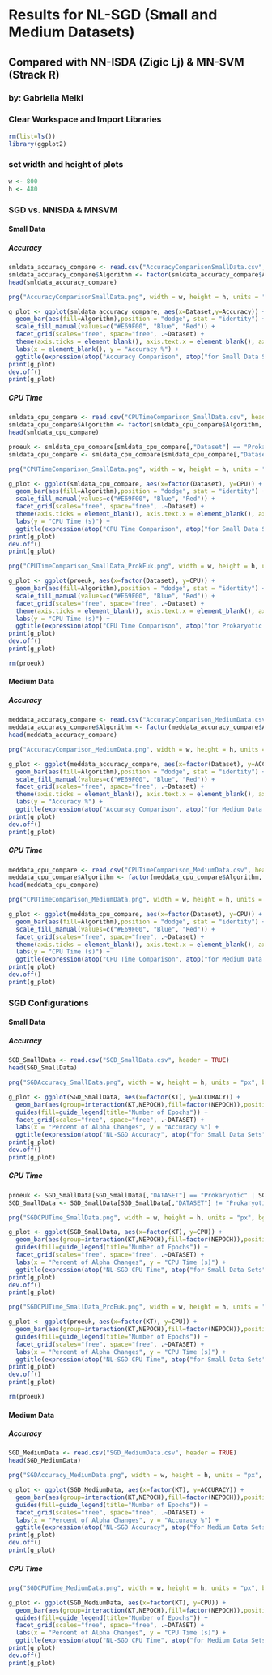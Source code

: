 # Results for NL-SGD (Small and Medium Datasets)
## Compared with NN-ISDA (Zigic Lj) & MN-SVM (Strack R)
### by: Gabriella Melki

### Clear Workspace and Import Libraries
```r
rm(list=ls())
library(ggplot2)
```
### set width and height of plots
```r
w <- 800
h <- 480
```

### SGD vs. NNISDA & MNSVM
#### Small Data
##### Accuracy
```r
smldata_accuracy_compare <- read.csv("AccuracyComparisonSmallData.csv", header = TRUE)
smldata_accuracy_compare$Algorithm <- factor(smldata_accuracy_compare$Algorithm, levels = c("NL-SGD", "NN-ISDA", "MN-SVM"))
head(smldata_accuracy_compare)

png("AccuracyComparisonSmallData.png", width = w, height = h, units = "px", bg="transparent")

g_plot <- ggplot(smldata_accuracy_compare, aes(x=Dataset,y=Accuracy)) +
  geom_bar(aes(fill=Algorithm),position = "dodge", stat = "identity") +
  scale_fill_manual(values=c("#E69F00", "Blue", "Red")) +
  facet_grid(scales="free", space="free", .~Dataset) +
  theme(axis.ticks = element_blank(), axis.text.x = element_blank(), axis.title.x = element_blank()) +
  labs(x = element_blank(), y = "Accuracy %") + 
  ggtitle(expression(atop("Accuracy Comparison", atop("for Small Data Sets", ""))))
print(g_plot)
dev.off()
print(g_plot)
```
##### CPU Time
```r
smldata_cpu_compare <- read.csv("CPUTimeComparison_SmallData.csv", header = TRUE)
smldata_cpu_compare$Algorithm <- factor(smldata_cpu_compare$Algorithm, levels = c("NL-SGD", "NN-ISDA", "MN-SVM"))
head(smldata_cpu_compare)

proeuk <- smldata_cpu_compare[smldata_cpu_compare[,"Dataset"] == "Prokaryotic" | smldata_cpu_compare[,"Dataset"] == "Eukaryotic",]
smldata_cpu_compare <- smldata_cpu_compare[smldata_cpu_compare[,"Dataset"] != "Prokaryotic" & smldata_cpu_compare[,"Dataset"] != "Eukaryotic",]

png("CPUTimeComparison_SmallData.png", width = w, height = h, units = "px", bg="transparent")

g_plot <- ggplot(smldata_cpu_compare, aes(x=factor(Dataset), y=CPU)) +
  geom_bar(aes(fill=Algorithm),position = "dodge", stat = "identity") +
  scale_fill_manual(values=c("#E69F00", "Blue", "Red")) +
  facet_grid(scales="free", space="free", .~Dataset) +
  theme(axis.ticks = element_blank(), axis.text.x = element_blank(), axis.title.x = element_blank()) +
  labs(y = "CPU Time (s)") + 
  ggtitle(expression(atop("CPU Time Comparison", atop("for Small Data Sets", ""))))
print(g_plot)
dev.off()
print(g_plot)

png("CPUTimeComparison_SmallData_ProkEuk.png", width = w, height = h, units = "px", bg="transparent")

g_plot <- ggplot(proeuk, aes(x=factor(Dataset), y=CPU)) +
  geom_bar(aes(fill=Algorithm),position = "dodge", stat = "identity") +
  scale_fill_manual(values=c("#E69F00", "Blue", "Red")) +
  facet_grid(scales="free", space="free", .~Dataset) +
  theme(axis.ticks = element_blank(), axis.text.x = element_blank(), axis.title.x = element_blank()) +
  labs(y = "CPU Time (s)") + 
  ggtitle(expression(atop("CPU Time Comparison", atop("for Prokaryotic & Eukaryotic Data Sets", ""))))
print(g_plot)
dev.off()
print(g_plot)

rm(proeuk)
```
#### Medium Data
##### Accuracy
```r
meddata_accuracy_compare <- read.csv("AccuracyComparison_MediumData.csv", header = TRUE)
meddata_accuracy_compare$Algorithm <- factor(meddata_accuracy_compare$Algorithm, levels = c("NL-SGD", "NN-ISDA", "MN-SVM"))
head(meddata_accuracy_compare)

png("AccuracyComparison_MediumData.png", width = w, height = h, units = "px", bg="transparent")

g_plot <- ggplot(meddata_accuracy_compare, aes(x=factor(Dataset), y=ACC)) +
  geom_bar(aes(fill=Algorithm),position = "dodge", stat = "identity") +
  scale_fill_manual(values=c("#E69F00", "Blue", "Red")) +
  facet_grid(scales="free", space="free", .~Dataset) +
  theme(axis.ticks = element_blank(), axis.text.x = element_blank(), axis.title.x = element_blank()) +
  labs(y = "Accuracy %") + 
  ggtitle(expression(atop("Accuracy Comparison", atop("for Medium Data Sets", ""))))
print(g_plot)
dev.off()
print(g_plot)
```
##### CPU Time
```r
meddata_cpu_compare <- read.csv("CPUTimeComparison_MediumData.csv", header = TRUE)
meddata_cpu_compare$Algorithm <- factor(meddata_cpu_compare$Algorithm, levels = c("NL-SGD", "NN-ISDA", "MN-SVM"))
head(meddata_cpu_compare)

png("CPUTimeComparison_MediumData.png", width = w, height = h, units = "px", bg="transparent")

g_plot <- ggplot(meddata_cpu_compare, aes(x=factor(Dataset), y=CPU)) +
  geom_bar(aes(fill=Algorithm),position = "dodge", stat = "identity") +
  scale_fill_manual(values=c("#E69F00", "Blue", "Red")) +
  facet_grid(scales="free", space="free", .~Dataset) +
  theme(axis.ticks = element_blank(), axis.text.x = element_blank(), axis.title.x = element_blank()) +
  labs(y = "CPU Time (s)") + 
  ggtitle(expression(atop("CPU Time Comparison", atop("for Medium Data Sets", ""))))
print(g_plot)
dev.off()
print(g_plot)
```
### SGD Configurations
#### Small Data
##### Accuracy
```r
SGD_SmallData <- read.csv("SGD_SmallData.csv", header = TRUE)
head(SGD_SmallData)

png("SGDAccuracy_SmallData.png", width = w, height = h, units = "px", bg="transparent")

g_plot <- ggplot(SGD_SmallData, aes(x=factor(KT), y=ACCURACY)) +
  geom_bar(aes(group=interaction(KT,NEPOCH),fill=factor(NEPOCH)),position = "dodge", stat = "identity") +
  guides(fill=guide_legend(title="Number of Epochs")) +
  facet_grid(scales="free", space="free", .~DATASET) +
  labs(x = "Percent of Alpha Changes", y = "Accuracy %") + 
  ggtitle(expression(atop("NL-SGD Accuracy", atop("for Small Data Sets", ""))))
print(g_plot)
dev.off()
print(g_plot)
```
##### CPU Time
```r
proeuk <- SGD_SmallData[SGD_SmallData[,"DATASET"] == "Prokaryotic" | SGD_SmallData[,"DATASET"] == "Eukaryotic",]
SGD_SmallData <- SGD_SmallData[SGD_SmallData[,"DATASET"] != "Prokaryotic" & SGD_SmallData[,"DATASET"] != "Eukaryotic",]

png("SGDCPUTime_SmallData.png", width = w, height = h, units = "px", bg="transparent")

g_plot <- ggplot(SGD_SmallData, aes(x=factor(KT), y=CPU)) +
  geom_bar(aes(group=interaction(KT,NEPOCH),fill=factor(NEPOCH)),position = "dodge", stat = "identity") +
  guides(fill=guide_legend(title="Number of Epochs")) +
  facet_grid(scales="free", space="free", .~DATASET) +
  labs(x = "Percent of Alpha Changes", y = "CPU Time (s)") + 
  ggtitle(expression(atop("NL-SGD CPU Time", atop("for Small Data Sets", ""))))
print(g_plot)
dev.off()
print(g_plot)

png("SGDCPUTime_SmallData_ProEuk.png", width = w, height = h, units = "px", bg="transparent")

g_plot <- ggplot(proeuk, aes(x=factor(KT), y=CPU)) +
  geom_bar(aes(group=interaction(KT,NEPOCH),fill=factor(NEPOCH)),position = "dodge", stat = "identity") +
  guides(fill=guide_legend(title="Number of Epochs")) +
  facet_grid(scales="free", space="free", .~DATASET) +
  labs(x = "Percent of Alpha Changes", y = "CPU Time (s)") + 
  ggtitle(expression(atop("NL-SGD CPU Time", atop("for Small Data Sets", ""))))
print(g_plot)
dev.off()
print(g_plot)

rm(proeuk)
```
#### Medium Data
##### Accuracy
```r
SGD_MediumData <- read.csv("SGD_MediumData.csv", header = TRUE)
head(SGD_MediumData)

png("SGDAccuracy_MediumData.png", width = w, height = h, units = "px", bg="transparent")

g_plot <- ggplot(SGD_MediumData, aes(x=factor(KT), y=ACCURACY)) +
  geom_bar(aes(group=interaction(KT,NEPOCH),fill=factor(NEPOCH)),position = "dodge", stat = "identity") +
  guides(fill=guide_legend(title="Number of Epochs")) +
  facet_grid(scales="free", space="free", .~DATASET) +
  labs(x = "Percent of Alpha Changes", y = "Accuracy %") + 
  ggtitle(expression(atop("NL-SGD Accuracy", atop("for Medium Data Sets", ""))))
print(g_plot)
dev.off()
print(g_plot)
```
##### CPU Time
```r
png("SGDCPUTime_MediumData.png", width = w, height = h, units = "px", bg="transparent")

g_plot <- ggplot(SGD_MediumData, aes(x=factor(KT), y=CPU)) +
  geom_bar(aes(group=interaction(KT,NEPOCH),fill=factor(NEPOCH)),position = "dodge", stat = "identity") +
  guides(fill=guide_legend(title="Number of Epochs")) +
  facet_grid(scales="free", space="free", .~DATASET) +
  labs(x = "Percent of Alpha Changes", y = "CPU Time (s)") + 
  ggtitle(expression(atop("NL-SGD CPU Time", atop("for Medium Data Sets", ""))))
print(g_plot)
dev.off()
print(g_plot)
```